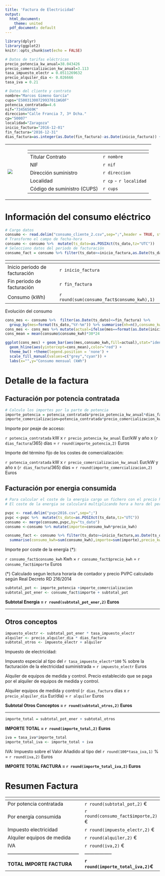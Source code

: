 ```yaml
---
title: 'Factura de Electricidad'
output:
  html_document:
    theme: united
  pdf_document: default
---
```


```r
library(dplyr)
library(ggplot2)
knitr::opts_chunk$set(echo = FALSE)
```
```r
# Datos de tarifas eléctricas
precio_potencia_kw_anual=38.043426
precio_comercializacion_kw_anual=3.113
tasa_impuesto_electr = 0.0511269632
precio_alquiler_dia <- 0.026666 
tasa_iva = 0.21
```

```r
# Datos del cliente y contrato
nombre="Marcos Gimeno García"
cups="ES0031300729937011WG0F"
potencia_contratada=4.6
nif="73456569K"
direccion="Calle Francia 7, 3º Dcha."
cp="50007"
localidad="Zaragoza"
inicio_factura="2016-12-01"
fin_factura="2016-12-31"
dias_factura=as.integer(as.Date(fin_factura)-as.Date(inicio_factura)) +1
```

<!--
Esto es un comentario en HTML
Los usaremos para daros indicaciones para el ejercicio
-->


<!--
Ahora mostramos los datos del cliente y el contrato.
Lo hacemos mediante una tabla en HTML para que dar formato a dos columnas:
a la izquierda el logotipo y a la derecha una tabla con los datos de cliente/contrato/factura
-->

<table>
<tr>
  <td>![](img/master_luz.jpg)</td>
  <td> &nbsp;&nbsp;&nbsp;&nbsp;  </td>
  <td>

<!--
Insertamos una tabla escrita en Markdown con trozos de código en linea
El []() es un truco para que la cabecera de la tabla esté vacia
Esta os la proporcionamos completa a modo de ejemplo
-->
  
  []()                          |
  ------------------------------|-----------------         
  Titular Contrato              |`r nombre`
  NIF                           |`r nif` 
  Dirección suministro          |`r direccion`
  Localidad                     |`r cp` - `r localidad`
  Código de suministro (CUPS)   |`r cups`
  </td>
</tr>
</table>

# Información del consumo eléctrico

```r
# Cargo datos
consumo <- read.delim("consumo_cliente_2.csv",sep=";",header = TRUE, stringsAsFactors =  FALSE)
# Transformo el campo de fecha-hora
consumo <- consumo %>%  mutate(ts_dato=as.POSIXct(ts_dato,tz="UTC"))
# Selecciono datos del periodo de facturación
consumo_fact = consumo %>% filter(ts_dato>=inicio_factura,as.Date(ts_dato)<=fin_factura)
```

<!--
Inserto una tabla resumen del consumo en el periodo
-->

[]()                          |
------------------------------|-----------------         
Inicio periodo de facturación    |`r inicio_factura`
Fin periodo de facturación       |`r fin_factura` 
Consumo (kWh) |`r round(sum(consumo_fact$consumo_kwh),1)`


Evolución del consumo

<!--
Inserto una gráfico de barras que muestre el consumo histórico disponible hasta la fecha de facturacion
Eje x -- meses // Eje y -- Suma de consumo mensual
Podremos la barra del periodo de facturación destacada en un color distinto. 
También pondemos una linea horizontal con el consumo medio mensual
-->


```r
cons_mes <- consumo %>%  filter(as.Date(ts_dato)<=fin_factura) %>% 
  group_by(mes=format(ts_dato,"%Y-%m")) %>% summarise(nh=n(),consumo_kwh =sum(consumo_kwh,na.rm=TRUE))
cons_mes <- cons_mes %>% mutate(actual=ifelse(mes==format(as.Date(inicio_factura),"%Y-%m"),TRUE,FALSE))
cons_mean = mean(consumo$consumo_kwh)*30*24

ggplot(cons_mes) + geom_bar(aes(mes,consumo_kwh,fill=actual),stat="identity") + 
  geom_hline(aes(yintercept=cons_mean),color="red") +  
  theme_bw() +theme(legend.position = 'none') +
  scale_fill_manual(values=c("grey","cyan")) +
  labs(x="",y="Consumo mensual (kWh") 

```


# Detalle de la factura

<!--
Os dejamos el texto con la indicación de las cantidades que teneis  que ir rellenando mediante trozos de código en linea
-->

## Facturación por potencia contratada

```r
# Calculo los importes por la parte de potencia
importe_potencia = potencia_contratada*precio_potencia_kw_anual*dias_factura/365
importe_comercializacion=potencia_contratada*precio_comercializacion_kw_anual*dias_factura/365
```

Importe por peaje de acceso:

`r potencia_contratada` kW x `r precio_potencia_kw_anual` Eur/kW y año x (`r dias_factura`/365) días =  `r round(importe_potencia,2)` Euros

Importe del término fijo de los costes de comercialización:

`r potencia_contratada` kW x `r precio_comercializacion_kw_anual` Eur/kW y año x (`r dias_factura`/365) días =  `r round(importe_comercializacion,2)` Euros

## Facturación por energia consumida

```r
# Para calcular el coste de la energia cargo un fichero con el precio horario del PVPC (Precio voluntario del pequeño consumidor)
# El coste de la energia se calculará multiplicando hora a hora del periodo el consumo por el precio pvpc y sumando el resultado a todas las horas que componen el periodo de facturación

pvpc <- read.delim("pvpc2016.csv",sep=";")
pvpc <-pvpc %>%  mutate(ts_dato=as.POSIXct(ts_dato,tz="UTC"))
consumo <- merge(consumo,pvpc,by="ts_dato")
consumo <-consumo %>% mutate(importe=consumo_kwh*precio_kwh)

consumo_fact <- consumo %>% filter(ts_dato>=inicio_factura,as.Date(ts_dato)<=fin_factura) %>% 
  summarise(consumo_kwh=sum(consumo_kwh),importe=sum(importe),precio_kwh = importe/consumo_kwh)
```

Importe por coste de la energía (*):

`r consumo_fact$consumo_kwh` Kwh $\times$ `r consumo_fact$precio_kwh` = `r consumo_fact$importe` Euros

(*) Calculado segun lectura horaria de contador y precio PVPC calculado según Real Decreto RD 216/2014

```r
subtotal_pot <- importe_potencia +importe_comercializacion
subtotal_pot_ener <- consumo_fact$importe + subtotal_pot
```
<!-- 
Calculo el subtotal de energia y potencia, ya que sobre el se aplica el impuesto de electricidad
-->

__Subtotal Energia = `r round(subtotal_pot_ener,2)` Euros__

----------------------------------------------------

## Otros conceptos

<!-- 
Calculamos 
impuesto de electricidad 
alquiler de equipos
-->
```r
impuesto_electr <- subtotal_pot_ener * tasa_impuesto_electr
alquiler <- precio_alquiler_dia * dias_factura
subtotal_otros <- impuesto_electr + alquiler 
```

Impuesto de electricidad: 

Impuesto especial al tipo del `r tasa_impuesto_electr*100` % sobre la facturación de la electricidad suministrada = 
`r impuesto_electr` Euros

Alquiler de equipos de medida y control. Precio establecido que se paga por el alquiler de equipos de medida y control.

Alquiler equipos de medida y control (`r dias_factura` días x `r precio_alquiler_dia` Eur/día) = `r alquiler` Euros

<!-- 
Calculamos el subtotal de otros conceptos
-->

__Subtotal Otros Conceptos = `r round(subtotal_otros,2)` Euros__

----------------------------------------------------

<!-- 
La suma de los subtotales de potencia y energia y el de otros conceptas nos 
proporciona el total de la factura sin IVA
-->

```r
importe_total = subtotal_pot_ener + subtotal_otros
```

**IMPORTE TOTAL = `r round(importe_total,2)` Euros**

```r
iva = tasa_iva*importe_total
importe_total_iva <- importe_total + iva
```

<!-- 
Finalmente calculo el IVA y el importe total
-->


IVA: Impuesto sobre el Valor Añadido al tipo del `r round(100*tasa_iva,1)` %  =  `r round(iva,2)` Euros 

**IMPORTE TOTAL  FACTURA = `r round(importe_total_iva,2)` Euros**


# Resumen Factura

<!-- 
Tabla con el resumen de todos los conceptos de la factura
-->

[]()                                        |
--------------------------------------------|-----------------         
Por potencia contratada | `r round(subtotal_pot,2)` €
Por energía consumida | `r round(consumo_fact$importe,2)` €
Impuesto electricidad | `r round(impuesto_electr,2)` €
Alquiler equipos de medida | `r round(alquiler,2)` €
IVA    |`r round(iva,2)` €
--------------------------------------------|-----------------         
**TOTAL IMPORTE FACTURA** |  **`r round(importe_total_iva,2)`€**
